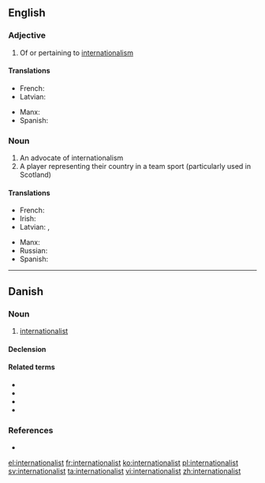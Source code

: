 ==English==

===Adjective===
{{en-adj}}

# Of or pertaining to [[internationalism]]

====Translations====
{{trans-top|about internationalism}}
* French: {{t+|fr|internationaliste}}
* Latvian: {{t|lv|internacionālistisks}}
{{trans-mid}}
* Manx: {{t|gv|eddyr-ashoonagh}}
* Spanish: {{t|es|internacionalista}}
{{trans-bottom}}

===Noun===
{{en-noun}}

# An advocate of internationalism
# A player representing their country in a team sport (particularly used in Scotland)

====Translations====
{{trans-top|advocate of internationalism}}
* French: {{t+|fr|internationaliste}}
* Irish: {{t|ga|idirnáisiúnaí|m}}
* Latvian: {{t|lv|internacionālists|m}}, {{t|lv|internacionāliste|f}}
{{trans-mid}}
* Manx: {{t|gv|eddyr-ashoonagheyr|m}}
* Russian: {{t+|ru|интернационали́ст|m}}
* Spanish: {{t|es|internacionalista|m|f}}
{{trans-bottom}}

----

==Danish==

===Noun===
{{da-noun|en|er}}

# [[#English|internationalist]]

====Declension====
{{da-noun-infl|en|er}}

====Related terms====
* {{l|da|international}}
* {{l|da|internationalisere}}
* {{l|da|internationalisme}}
* {{l|da|internationalistisk}}

===References===
* {{R:DDO}}

[[el:internationalist]]
[[fr:internationalist]]
[[ko:internationalist]]
[[pl:internationalist]]
[[sv:internationalist]]
[[ta:internationalist]]
[[vi:internationalist]]
[[zh:internationalist]]